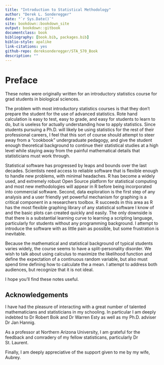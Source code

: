 ```yaml
--- 
title: "Introduction to Statistical Methodology"
author: "Derek L. Sonderegger"
date: "`r Sys.Date()`"
site: bookdown::bookdown_site
output: bookdown::gitbook
documentclass: book
bibliography: [book.bib, packages.bib]
biblio-style: apalike
link-citations: yes
github-repo: dereksonderegger/STA_570_Book
description: ""
---
```


# Preface {-}
These notes were originally written for an introductory statistics course for grad students in biological sciences. 

The problem with most introductory statistics courses is that they don't prepare the student for the use of advanced statistics. Rote hand calculation is easy to test, easy to grade, and easy for students to learn to do, but is useless for actually understanding how to apply statistics. Since students pursuing a Ph.D. will likely be using statistics for the rest of their professional careers, I feel that this sort of course should attempt to steer away from a “cookbook” undergraduate pedagogy, and give the student enough theoretical background to continue their statistical studies at a high level while staying away from the painful mathematical details that statisticians must work through.

Statistical software has progressed by leaps and bounds over the last decades. Scientists need access to reliable software that is flexible enough to handle new problems, with minimal headaches. R has become a widely used, and extremely robust Open Source platform for statistical computing and most new methodologies will appear in R before being incorporated into commercial software. Second, data exploration is the first step of any analysis and a user friendly yet powerful mechanism for graphing is a critical component in a researchers toolbox. R succeeds in this area as R has the most flexible graphing library of any statistical software I know of and the basic plots can created quickly and easily. The only downside is that there is a substantial learning curve to learning a scripting language, particularly for students without any programming background. I attempt to introduce the software with as little pain as possible, but some frustration is inevitable. 

Because the mathematical and statistical background of typical students varies widely, the course seems to have a split-personality disorder. We wish to talk about using calculus to maximize the likelihood function and define the expectation of a continuous random variable, but also must spend time defining how to calculate the a mean. I attempt to address both audiences, but recognize that it is not ideal. 

I hope you'll find these notes useful.

## Acknowledgements {-}
I have had the pleasure of interacting with a great number of talented mathematicians and statisticians in my schooling.  In particular I am deeply indebted to Dr Robert Boik and Dr Warren Esty as well as my Ph.D. adviser Dr Jan Hannig. 

As a professor at Northern Arizona University, I am grateful for the feedback and comradery of my fellow statisticans, particularly Dr St. Laurent.

Finally, I am deeply appreciative of the support given to me by my wife, Aubrey.


